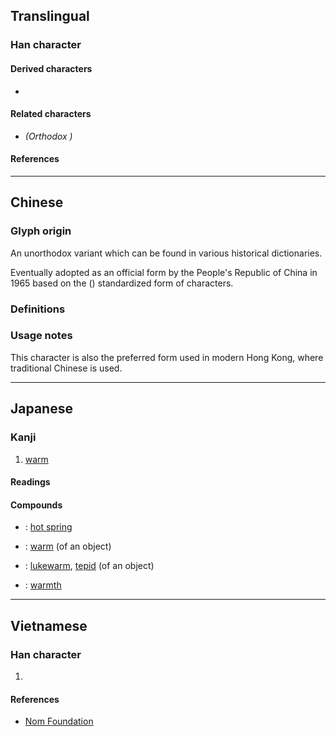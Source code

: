 {{also|溫}}
{{character info/new}}
==Translingual==
{{stroke order|strokes=12}}
{{ja-forms|温|温|[[溫]]}}

===Han character===
{{Han char|rn=85|rad=水|as=09|sn=12|four=36112|canj=EABT|ids=⿰氵昷}}

====Derived characters====
* {{l|mul|[[蕰]], [[𡀦]]}}

====Related characters====
* {{l|mul|[[溫]]}} ''(Orthodox {{w|Traditional Chinese characters|traditional form}})''

====References====
{{Han ref|kx=0634.100|dkj=17774|dj=1041.070|hdz=31675.040|uh=6E29}}

----

==Chinese==

===Glyph origin===
{{Han etym}}
An unorthodox variant {{Han simp|溫|f=𥁕|t=昷|nocap=y}} which can be found in various historical dictionaries. <!-- Refer http://dict.variants.moe.edu.tw/variants/rbt/word_attribute.rbt?quote_code=QTAyMjkwLTAwMQ#20 -->

Eventually adopted as an official form by the People's Republic of China in 1965 based on the {{w|Xin Zixing}} ({{w2|zh|新字形}}) standardized form of characters.

===Definitions===
{{zh-see|溫}}

===Usage notes===
This character is also the preferred form used in modern Hong Kong, where traditional Chinese is used. <!-- Refer HKSCS 2016 (Page 36) and http://input.foruto.com/ccc/gongbiu/dzijingbiu/ -->

----

==Japanese==
{{ja-kanji forms|温|溫}}

===Kanji===
{{ja-kanji|grade=3|rs=水09|kyu=溫}}

# [[warm]]

====Readings====
{{ja-readings
|goon=おん
|kanon=おん
|toon=うん
|kun=あたた-か, あたた-める, あたた-かい, あたた-まる, ぬる-い, ぬくもり
}}

====Compounds====
{{top4}}
* {{ja-r|温泉|おんせん}}: [[hot spring]]
{{mid4}}
* {{ja-r|温かい|あたたかい}}: [[warm]] (of an object)
{{mid4}}
* {{ja-r|温い|ぬるい}}: [[lukewarm]], [[tepid]] (of an object)
{{mid4}}
* {{ja-r|温もり|ぬくもり}}: [[warmth]]
{{bottom}}

----

==Vietnamese==

===Han character===
{{vi-hantu|rs=水09|[[ồn]], [[ổn]], [[ôn]]}}

# {{defn|lang=vi|sort=水09}}

====References====
* [http://nomfoundation.org/common/nom_details.php?codepoint=6E29 Nom Foundation]